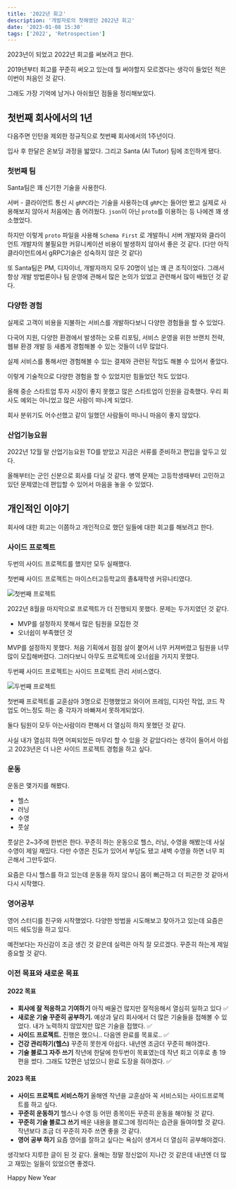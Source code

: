 ```yaml
---
title: '2022년 회고'
description: '개발자로의 첫해였던 2022년 회고'
date: '2023-01-08 15:30'
tags: ['2022', 'Retrospection']
---
```


2023년이 되었고 2022년 회고를 써보려고 한다.

2019년부터 회고를 꾸준히 써오고 있는데 뭘 써야할지 모르겠다는 생각이 들었던 적은 이번이 처음인 것 같다.

그래도 가장 기억에 남거나 아쉬웠던 점들을 정리해보았다.

## 첫번째 회사에서의 1년

다음주면 인턴을 제외한 정규직으로 첫번째 회사에서의 1주년이다.

입사 후 한달은 온보딩 과정을 밟았다. 그리고 Santa (AI Tutor) 팀에 조인하게 됐다.

### 첫번째 팀

Santa팀은 꽤 신기한 기술을 사용한다.

서버 - 클라이언트 통신 시 `gRPC`라는 기술을 사용하는데 `gRPC`는 들어만 봤고 실제로 사용해보지 않아서 처음에는 좀 어려웠다. `json`이 아닌 `proto`를 이용하는 등 나에겐 꽤 생소했었다.

하지만 이렇게 `proto` 파일을 사용해 `Schema First` 로 개발하니 서버 개발자와 클라이언트 개발자의 불필요한 커뮤니케이션 비용이 발생하지 않아서 좋은 것 같다. (다만 아직 클라이언트에서 gRPC기술은 성숙하지 않은 것 같다)

또 Santa팀은 PM, 디자이너, 개발자까지 모두 20명이 넘는 꽤 큰 조직이었다. 그래서 항상 개발 방법론이나 팀 운영에 관해서 많은 논의가 있었고 관련해서 많이 배웠던 것 같다.

### 다양한 경험

실제로 고객이 비용을 지불하는 서비스를 개발하다보니 다양한 경험들을 할 수 있었다.

다국어 지원, 다양한 환경에서 발생하는 오류 리포팅, 서비스 운영을 위한 브랜치 전략, 웹뷰 환경 개발 등 새롭게 경험해볼 수 있는 것들이 너무 많았다.

실제 서비스를 통해서만 경험해볼 수 있는 결제와 관련된 작업도 해볼 수 있어서 좋았다.

이렇게 기술적으로 다양한 경험을 할 수 있었지만 힘들었던 적도 있었다.

올해 중순 스타트업 투자 시장이 좋지 못했고 많은 스타트업이 인원을 감축했다. 우리 회사도 예외는 아니었고 많은 사람이 떠나게 되었다.

회사 분위기도 어수선했고 같이 일했던 사람들이 떠나니 마음이 좋지 않았다.

### 산업기능요원

2022년 12월 말 산업기능요원 TO를 받았고 지금은 서류를 준비하고 편입을 앞두고 있다.

올해부터는 군인 신분으로 회사를 다닐 것 같다. 병역 문제는 고등학생때부터 고민하고 있던 문제였는데 편입할 수 있어서 마음을 놓을 수 있었다.

## 개인적인 이야기

회사에 대한 회고는 이쯤하고 개인적으로 했던 일들에 대한 회고를 해보려고 한다.

### 사이드 프로젝트

두번의 사이드 프로젝트를 했지만 모두 실패했다.

첫번째 사이드 프로젝트는 마이스터고등학교의 졸&재학생 커뮤니티였다.

![첫번째 프로젝트](first-sideproject.png)

2022년 8월을 마지막으로 프로젝트가 더 진행되지 못했다. 문제는 두가지였던 것 같다.

- MVP를 설정하지 못해서 많은 팀원을 모집한 것
- 오너쉽이 부족했던 것

MVP를 설정하지 못했다. 처음 기획에서 점점 살이 붙어서 너무 커져버렸고 팀원을 너무 많이 모집해버렸다. 그러다보니 아무도 프로젝트에 오너쉽을 가지지 못했다.

두번째 사이드 프로젝트는 사이드 프로젝트 관리 서비스였다.

![두번째 프로젝트](second-sideproejct.png)

첫번째 프로젝트를 교훈삼아 3명으로 진행했었고 와이어 프레임, 디자인 작업, 코드 작업도 어느정도 하는 중 각자가 바빠져서 못하게되었다.

둘다 팀원이 모두 아는사람이라 편해서 더 열심히 하지 못했던 것 같다.

사실 내가 열심히 하면 어찌되었든 마무리 할 수 있을 것 같았다라는 생각이 들어서 아쉽고 2023년은 더 나은 사이드 프로젝트 경험을 하고 싶다.

### 운동

운동은 몇가지를 해봤다.

- 헬스
- 러닝
- 수영
- 풋살

풋살은 2~3주에 한번은 한다. 꾸준히 하는 운동으로 헬스, 러닝, 수영을 해봤는데 사실 수영이 제일 재밌다. 다만 수영은 진도가 있어서 부담도 됐고 새벽 수영을 하면 너무 피곤해서 그만두었다.

요즘은 다시 헬스를 하고 있는데 운동을 하지 않으니 몸이 뻐근하고 더 피곤한 것 같아서 다시 시작했다.

### 영어공부

영어 스터디를 친구와 시작했었다. 다양한 방법을 시도해보고 찾아가고 있는데 요즘은 미드 쉐도잉을 하고 있다.

예전보다는 자신감이 조금 생긴 것 같은데 실력은 아직 잘 모르겠다. 꾸준히 하는게 제일 중요할 것 같다.

### 이전 목표와 새로운 목표

#### 2022 목표

- **회사에 잘 적응하고 기여하기** 아직 배울건 많지만 잘적응해서 열심히 일하고 있다 ✅
- **새로운 기술 꾸준히 공부하기.** 예상과 달리 회사에서 더 많은 기술들을 접해볼 수 있었다. 내가 노력하지 않았지만 많은 기술을 접했다. ✅
- **사이드 프로젝트.** 진행은 했으니.. 다음엔 완료를 목표로.. ✅
- **건강 관리하기(헬스)** 꾸준히 못한게 아쉽다. 내년엔 조금더 꾸준히 해야겠다.
- **기술 블로그 자주 쓰기** 작년에 한달에 한두번이 목표였는데 작년 회고 이후로 총 19편을 썼다. 그래도 12편은 넘었으니 완료 도장을 줘야겠다. ✅

#### 2023 목표

- **사이드 프로젝트 서비스하기** 올해엔 작년을 교훈삼아 꼭 서비스되는 사이드프로젝트를 하고 싶다.
- **꾸준히 운동하기** 헬스나 수영 등 어떤 종목이든 꾸준히 운동을 해야될 것 같다.
- **꾸준히 기술 블로그 쓰기** 배운 내용을 블로그에 정리하는 습관을 들여야할 것 같다. 작년보다 조금 더 꾸준히 자주 쓰면 좋을 것 같다.
- **영어 공부 하기** 요즘 영어를 잘하고 싶다는 욕심이 생겨서 더 열심히 공부해야겠다.

생각보다 지루한 글이 된 것 같다. 올해는 정말 정신없이 지나간 것 같은데 내년엔 더 많고 재밌는 일들이 있었으면 좋겠다.

Happy New Year
